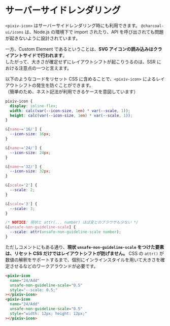 
<Meta title="icons/SSR Guide" />

# サーバーサイドレンダリング

`<pixiv-icon>` はサーバーサイドレンダリング時にも利用できます。
`@charcoal-ui/icons` は、Node.js の環境下で import されたり、API を呼び出されても問題が起きないように設計されています。

一方、Custom Element であるということは、**SVG アイコンの読み込みはクライアントサイドで行われます**。  
したがって、大きさが確定せずにレイアウトシフトが起こりうるのは、SSR における注意点の一つと言えます。

以下のようなコードをリセット CSS に含めることで、`<pixiv-icon>` によるレイアウトシフトの発生を防ぐことができます。  
（簡単のため、ネスト記法が利用できるケースを意図しています）

```css
pixiv-icon {
  display: inline-flex;
  width: calc(var(--icon-size, 1em) * var(--scale, 1));
  height: calc(var(--icon-size, 1em) * var(--scale, 1));
}

&[name~='16/'] {
  --icon-size: 16px;
}

&[name~='24/'] {
  --icon-size: 24px;
}

&[name~='32/'] {
  --icon-size: 32px;
}

&[scale='2'] {
  --scale: 2;
}

&[scale='3'] {
  --scale: 3;
}

/* NOTICE: 現状と attr(... number) ほぼ変とのブラウザも少ない */
&[unsafe-non-guideline-scale] {
  --scale: attr(unsafe-non-guideline-scale number);
}
```

ただしコメントにもある通り、**現状 `unsafe-non-guideline-scale` をつけた要素は、リセット CSS だけではレイアウトシフトが防げません。**
CSS の `attr()` が数値の解釈をサポートするまで、個別にインラインスタイルを用いて大きさを確定させるなどのワークアラウンドが必要です。

```html
<pixiv-icon
  name="24/Add"
  unsafe-non-guideline-scale="0.5"
  style="--scale: 0.5;"
></pixiv-icon>
<pixiv-icon
  name="24/Add"
  unsafe-non-guideline-scale="0.5"
  style="width: 12px; height: 12px;"
></pixiv-icon>
```
